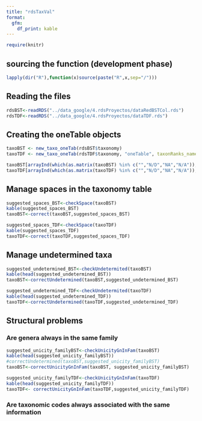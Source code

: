 ```yaml
---
title: "rdsTaxVal"
format: 
  gfm:
    df_print: kable
---
```


```r
require(knitr)
```


## sourcing the function (development phase)

```r

lapply(dir("R"),function(x)source(paste("R",x,sep="/")))

```


## Reading the files 

```r
rdsBST<-readRDS("../data_google/4.rdsProyectos/dataRedBSTCol.rds")
rdsTDF<-readRDS("../data_google/4.rdsProyectos/dataTDF.rds")
```

## Creating the oneTable objects


```r
taxoBST <- new_taxo_oneTab(rdsBST$taxonomy)
taxoTDF <- new_taxo_oneTab(rdsTDF$taxonomy, "oneTable", taxonRanks_names = c(family="family", genus="genus",species="sp_epithet"), taxonRanks_epithetized = c("sp_epithet"))

taxoBST[arrayInd(which(as.matrix(taxoBST) %in% c("","N/D","NA","N/A")), .dim=dim(taxoBST), useNames = T)] <- NA
taxoTDF[arrayInd(which(as.matrix(taxoTDF) %in% c("","N/D","NA","N/A")), .dim=dim(taxoTDF), useNames = T)] <- NA


```

## Manage spaces in the taxonomy table

```r
suggested_spaces_BST<-checkSpace(taxoBST)
kable(suggested_spaces_BST)
taxoBST<-correct(taxoBST,suggested_spaces_BST)
```


```r
suggested_spaces_TDF<-checkSpace(taxoTDF)
kable(suggested_spaces_TDF)
taxoTDF<-correct(taxoTDF,suggested_spaces_TDF)
```

## Manage undetermined taxa

```r
suggested_undetermined_BST<-checkUndetermited(taxoBST)
kable(head(suggested_undetermined_BST))
taxoBST<-correctUndetermined(taxoBST,suggested_undetermined_BST)
```

```r
suggested_undetermined_TDF<-checkUndetermited(taxoTDF)
kable(head(suggested_undetermined_TDF))
taxoTDF<-correctUndetermined(taxoTDF,suggested_undetermined_TDF)
```


## Structural problems
### Are genera always in the same family

```r
suggested_unicity_familyBST<-checkUnicityGnInFam(taxoBST)
kable(head(suggested_unicity_familyBST))
#correctUndetermined(taxoBST,suggested_unicity_familyBST)
taxoBST<-correctUnicityGnInFam(taxoBST, suggested_unicity_familyBST)
```

```r
suggested_unicity_familyTDF<-checkUnicityGnInFam(taxoTDF)
kable(head(suggested_unicity_familyTDF))
taxoTDF<- correctUnicityGnInFam(taxoTDF,suggested_unicity_familyTDF)
```

### Are taxonomic codes always associated with the same information

